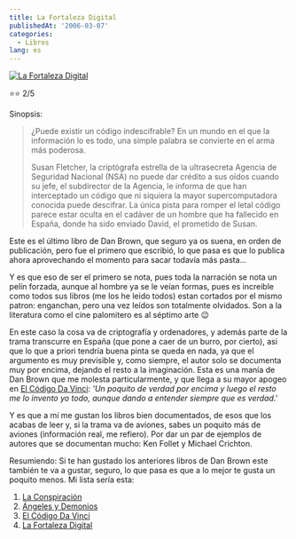 ```yaml
---
title: La Fortaleza Digital
publishedAt: '2006-03-07'
categories:
  - Libros
lang: es
---
```


[![La Fortaleza Digital](http://tienda.cyberdark.net/ximg/opImg/forta.jpg)](http://www.casadellibro.com/fichas/fichabiblio/0,1094,2900001094878,00.html?codigo=2900001094878&titulo=LA+FORTALEZA+DIGITAL)

⭐⭐ 2/5

Sinopsis:

> ¿Puede existir un código indescifrable? En un mundo en el que la información lo es todo, una simple palabra se convierte en el arma más poderosa.
>
> Susan Fletcher, la criptógrafa estrella de la ultrasecreta Agencia de Seguridad Nacional (NSA) no puede dar crédito a sus oídos cuando su jefe, el subdirector de la Agencia, le informa de que han interceptado un código que ni siquiera la mayor supercomputadora conocida puede descifrar. La única pista para romper el letal código parece estar oculta en el cadáver de un hombre que ha fallecido en España, donde ha sido enviado David, el prometido de Susan.

Este es el último libro de Dan Brown, que seguro ya os suena, en orden de publicación, pero fue el primero que escribió, lo que pasa es que lo publica ahora aprovechando el momento para sacar todavía más pasta...

Y es que eso de ser el primero se nota, pues toda la narración se nota un pelín forzada, aunque al hombre ya se le veían formas, pues es increible como todos sus libros (me los he leido todos) estan cortados por el mismo patron: enganchan, pero una vez leídos son totalmente olvidados. Son a la literatura como el cine palomitero es al séptimo arte 😉

En este caso la cosa va de criptografía y ordenadores, y además parte de la trama transcurre en España (que pone a caer de un burro, por cierto), asi que lo que a priori tendría buena pinta se queda en nada, ya que el argumento es muy previsible y, como siempre, el autor solo se documenta muy por encima, dejando el resto a la imaginación. Esta es una manía de Dan Brown que me molesta particularmente, y que llega a su mayor apogeo en [El Código Da Vinci](http://www.casadellibro.com/fichas/fichabiblio/0,1094,2900000943181,00.html?codigo=2900000943181&titulo=EL+CODIGO+DA+VINCI): _'Un poquito de verdad por encima y luego el resto me lo invento yo todo, aunque dando a entender siempre que es verdad.'_

Y es que a mi me gustan los libros bien documentados, de esos que los acabas de leer y, si la trama va de aviones, sabes un poquito más de aviones (información real, me refiero). Por dar un par de ejemplos de autores que se documentan mucho: Ken Follet y Michael Crichton.

Resumiendo: Si te han gustado los anteriores libros de Dan Brown este también te va a gustar, seguro, lo que pasa es que a lo mejor te gusta un poquito menos. Mi lista sería esta:

1.  [La Conspiración](http://www.casadellibro.com/fichas/fichabiblio/0,1094,2900001050656,00.html?codigo=2900001050656&titulo=LA+CONSPIRACION)
2.  [Ángeles y Demonios](http://www.casadellibro.com/fichas/fichabiblio/0,1094,2900001004329,00.html?codigo=2900001004329&titulo=ANGELES+Y+DEMONIOS)
3.  [El Código Da Vinci](http://www.casadellibro.com/fichas/fichabiblio/0,1094,2900000943181,00.html?codigo=2900000943181&titulo=EL+CODIGO+DA+VINCI)
4.  [La Fortaleza Digital](http://www.casadellibro.com/fichas/fichabiblio/0,1094,2900001094878,00.html?codigo=2900001094878&titulo=LA+FORTALEZA+DIGITAL)
